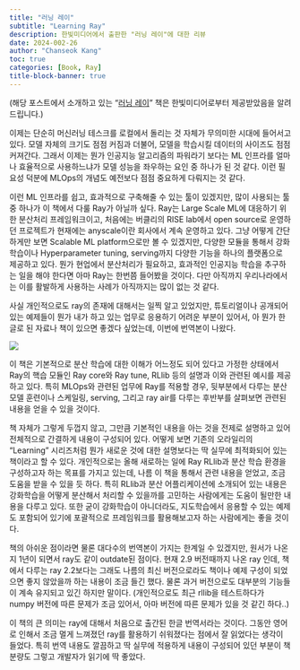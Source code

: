 ```yaml
---
title: "러닝 레이"
subtitle: "Learning Ray"
description: 한빛미디어에서 출판한 "러닝 레이"에 대한 리뷰
date: 2024-002-26
author: "Chanseok Kang"
toc: true 
categories: [Book, Ray]
title-block-banner: true
---
```


(해당 포스트에서 소개하고 있는 "[러닝 레이](https://hanbit.co.kr/store/books/look.php?p_code=B2311035925)" 책은 한빛미디어로부터 제공받았음을 알려드립니다.)

이제는 단순히 머신러닝 테스크를 로컬에서 돌리는 것 자체가 무의미한 시대에 들어서고 있다. 모델 자체의 크기도 점점 커짐과 더불어, 모델을 학습시킬 데이터의 사이즈도 점점 커져간다. 그래서 이제는 뭔가 인공지능 알고리즘의 파워라기 보다는 ML 인프라를 얼마나 효율적으로 사용하느냐가 모델 성능을 좌우하는 요인 중 하나가 된 것 같다. 이런 필요성 덕분에 MLOps의 개념도 예전보다 점점 중요하게 다뤄지는 것 같다. 

이런 ML 인프라를 쉽고, 효과적으로 구축해줄 수 있는 툴이 있겠지만, 많이 사용되는 툴 중 하나가 이 책에서 다룰 Ray가 아닐까 싶다. Ray는 Large Scale ML에 대응하기 위한 분산처리 프레임워크이고, 처음에는 버클리의 RISE lab에서 open source로 운영하던 프로젝트가 현재에는 anyscale이란 회사에서 계속 운영하고 있다. 그냥 어떻게 간단하게만 보면 Scalable ML platform으로만 볼 수 있겠지만, 다양한 모듈을 통해서 강화학습이나 Hyperparameter tuning, serving까지 다양한 기능을 하나의 플랫폼으로 제공하고 있다. 뭔가 현업에서 분산처리가 필요하고, 효과적인 인공지능 학습을 추구하는 일을 해야 한다면 아마 Ray는 한번쯤 들어봤을 것이다. 다만 아직까지 우리나라에서는 이를 활발하게 사용하는 사례가 아직까지는 많이 없는 것 같다.

사실 개인적으로도 ray의 존재에 대해서는 일찍 알고 있었지만, 튜토리얼이나 공개되어 있는 예제들이 뭔가 내가 하고 있는 업무로 응용하기 어려운 부분이 있어서, 아 뭔가 한글로 된 자료나 책이 있으면 좋겠다 싶었는데, 이번에 번역본이 나왔다.

![](../images/bookcover.jpg)

이 책은 기본적으로 분산 학습에 대한 이해가 어느정도 되어 있다고 가정한 상태에서 Ray의 핵습 모듈인 Ray core와 Ray tune, RLlib 등의 설명과 이와 관련된 예시를 제공하고 있다. 특히 MLOps와 관련된 업무에 Ray를 적용할 경우, 뒷부분에서 다루는 분산 모델 훈련이나 스케일링, serving, 그리고 ray air를 다루는 후반부를 살펴보면 관련된 내용을 얻을 수 있을 것이다.

책 자체가 그렇게 두껍지 않고, 그만큼 기본적인 내용을 아는 것을 전제로 설명하고 있어 전체적으로 간결하게 내용이 구성되어 있다. 어떻게 보면 기존의 오라일리의 "Learning" 시리즈처럼 뭔가 새로운 것에 대한 설명보다는 딱 실무에 최적화되어 있는 책이라고 할 수 있다. 개인적으로는 올해 새로하는 일에 Ray RLlib과 분산 학습 환경을 구성하고자 하는 목표를 가지고 있는데, 나름 이 책을 통해서 관련 내용을 얻었고, 조금 도움을 받을 수 있을 듯 하다. 특히 RLlib과 분산 어플리케이션에 소개되어 있는 내용은 강화학습을 어떻게 분산해서 처리할 수 있을까를 고민하는 사람에게는 도움이 될만한 내용을 다루고 있다. 또한 굳이 강화학습이 아니더라도, 지도학습에서 응용할 수 있는 예제도 포함되어 있기에 포괄적으로 프레임워크를 활용해보고자 하는 사람에게는 좋을 것이다.

책의 아쉬운 점이라면 물론 대다수의 번역본이 가지는 한계일 수 있겠지만, 원서가 나온지 1년이 되면서 ray도 같이 outdate된 점이다. 현재 2.9 버전때까지 나온 ray 인데, 책에서 다루는 ray 2.2보다는 그래도 나름의 최신 버전으로라도 책이나 예제 구성이 되었으면 좋지 않았을까 하는 내용이 조금 들긴 했다. 물론 과거 버전으로도 대부분의 기능들이 계속 유지되고 있긴 하지만 말이다. (개인적으로도 최근 rllib을 테스트하다가 numpy 버전에 따른 문제가 조금 있어서, 아마 버전에 따른 문제가 있을 것 같긴 하다..)

이 책의 큰 의미는 ray에 대해서 처음으로 출간된 한글 번역서라는 것이다. 그동안 영어로 인해서 조금 멀게 느껴졌던 ray를 활용하기 쉬워졌다는 점에서 잘 읽었다는 생각이 들었다. 특히 번역 내용도 깔끔하고 딱 실무에 적용하게 내용이 구성되어 있던 부분이 책 분량도 그렇고 개발자가 읽기에 딱 좋았다.

